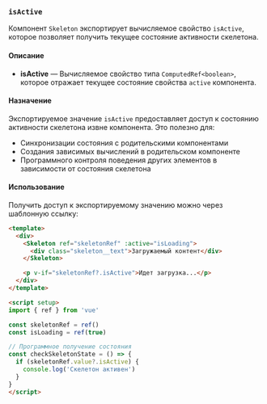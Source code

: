### `isActive`

Компонент `Skeleton` экспортирует вычисляемое свойство `isActive`, которое позволяет получить текущее состояние активности скелетона.

#### Описание

- **isActive** — Вычисляемое свойство типа `ComputedRef<boolean>`, которое отражает текущее состояние свойства `active` компонента.

#### Назначение

Экспортируемое значение `isActive` предоставляет доступ к состоянию активности скелетона извне компонента. Это полезно для:

- Синхронизации состояния с родительскими компонентами
- Создания зависимых вычислений в родительском компоненте
- Программного контроля поведения других элементов в зависимости от состояния скелетона

#### Использование

Получить доступ к экспортируемому значению можно через шаблонную ссылку:

```html
<template>
  <div>
    <Skeleton ref="skeletonRef" :active="isLoading">
      <div class="skeleton__text">Загружаемый контент</div>
    </Skeleton>

    <p v-if="skeletonRef?.isActive">Идет загрузка...</p>
  </div>
</template>

<script setup>
import { ref } from 'vue'

const skeletonRef = ref()
const isLoading = ref(true)

// Программное получение состояния
const checkSkeletonState = () => {
  if (skeletonRef.value?.isActive) {
    console.log('Скелетон активен')
  }
}
</script>
```
